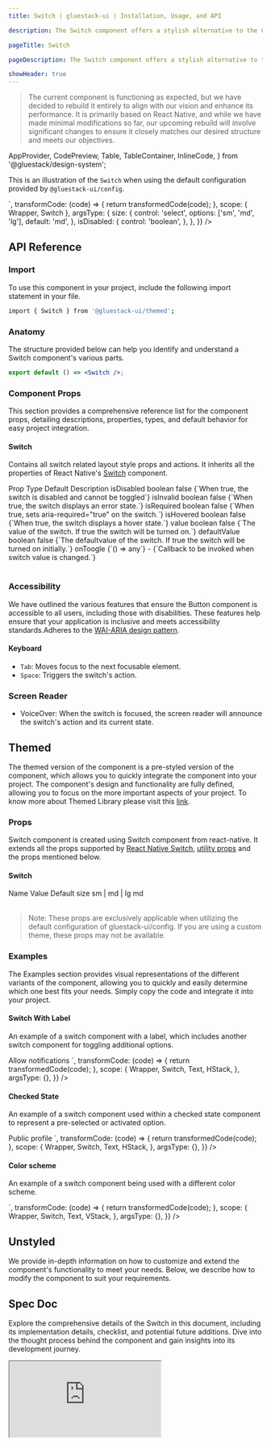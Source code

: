 ```yaml
---
title: Switch | gluestack-ui | Installation, Usage, and API

description: The Switch component offers a stylish alternative to the Checkbox, allowing users to enable or disable an option with a sleek sliding motion. This component is perfect for adding a touch of elegance and interactivity to your user interface.

pageTitle: Switch

pageDescription: The Switch component offers a stylish alternative to the Checkbox, allowing users to enable or disable an option with a sleek sliding motion. This component is perfect for adding a touch of elegance and interactivity to your user interface.

showHeader: true
---
```


> The current component is functioning as expected, but we have decided to rebuild it entirely to align with our vision and enhance its performance. It is primarily based on React Native, and while we have made minimal modifications so far, our upcoming rebuild will involve significant changes to ensure it closely matches our desired structure and meets our objectives.


<Meta title="components/Forms/Switch" />

  AppProvider,
  CodePreview,
  Table,
  TableContainer,
  InlineCode,
} from '@gluestack/design-system';


This is an illustration of the `Switch` when using the default configuration provided by `@gluestack-ui/config`.

<AppProvider>
  <CodePreview
    showComponentRenderer={true}
    showArgsController={true}
    metaData={{
      code: `
          <Switch {...props} />
      `,
      transformCode: (code) => {
        return transformedCode(code);
      },
      scope: { Wrapper, Switch },
      argsType: {
        size: {
          control: 'select',
          options: ['sm', 'md', 'lg'],
          default: 'md',
        },
        isDisabled: {
          control: 'boolean',
        },
      },
    }}
  />
</AppProvider>

<br />

## API Reference

### Import

To use this component in your project, include the following import statement in your file.

```bash
import { Switch } from '@gluestack-ui/themed';
```

### Anatomy

The structure provided below can help you identify and understand a Switch component's various parts.

```jsx
export default () => <Switch />;
```

### Component Props

This section provides a comprehensive reference list for the component props, detailing descriptions, properties, types, and default behavior for easy project integration.

#### Switch

Contains all switch related layout style props and actions.
It inherits all the properties of React Native's [Switch](https://reactnative.dev/docs/switch) component.

<AppProvider>
  <TableContainer>
    <Table>
      <Table.THead>
        <Table.TR>
          <Table.TH>
            <Table.TText>Prop</Table.TText>
          </Table.TH>
          <Table.TH>
            <Table.TText>Type</Table.TText>
          </Table.TH>
          <Table.TH>
            <Table.TText>Default</Table.TText>
          </Table.TH>
          <Table.TH>
            <Table.TText>Description</Table.TText>
          </Table.TH>
        </Table.TR>
      </Table.THead>
      <Table.TBody>
        <Table.TR>
          <Table.TD>
            <Table.TText>
              <InlineCode>isDisabled</InlineCode>
            </Table.TText>
          </Table.TD>
          <Table.TD>
            <Table.TText>boolean</Table.TText>
          </Table.TD>
          <Table.TD>
            <Table.TText>false</Table.TText>
          </Table.TD>
          <Table.TD>
            <Table.TText>{`When true, the switch is disabled and cannot be toggled`}</Table.TText>
          </Table.TD>
        </Table.TR>
        <Table.TR>
          <Table.TD>
            <Table.TText>
              <InlineCode>isInvalid</InlineCode>
            </Table.TText>
          </Table.TD>
          <Table.TD>
            <Table.TText>boolean</Table.TText>
          </Table.TD>
          <Table.TD>
            <Table.TText>false</Table.TText>
          </Table.TD>
          <Table.TD>
            <Table.TText>{`When true, the switch displays an error state.`}</Table.TText>
          </Table.TD>
        </Table.TR>
        <Table.TR>
          <Table.TD>
            <Table.TText>
              <InlineCode>isRequired</InlineCode>
            </Table.TText>
          </Table.TD>
          <Table.TD>
            <Table.TText>boolean</Table.TText>
          </Table.TD>
          <Table.TD>
            <Table.TText>false</Table.TText>
          </Table.TD>
          <Table.TD>
            <Table.TText>{`When true, sets aria-required="true" on the switch.`}</Table.TText>
          </Table.TD>
        </Table.TR>
        <Table.TR>
          <Table.TD>
            <Table.TText>
              <InlineCode>isHovered</InlineCode>
            </Table.TText>
          </Table.TD>
          <Table.TD>
            <Table.TText>boolean</Table.TText>
          </Table.TD>
          <Table.TD>
            <Table.TText>false</Table.TText>
          </Table.TD>
          <Table.TD>
            <Table.TText>{`When true, the switch displays a hover state.`}</Table.TText>
          </Table.TD>
        </Table.TR>
        <Table.TR>
          <Table.TD>
            <Table.TText>
              <InlineCode>value</InlineCode>
            </Table.TText>
          </Table.TD>
          <Table.TD>
            <Table.TText>boolean</Table.TText>
          </Table.TD>
          <Table.TD>
            <Table.TText>false</Table.TText>
          </Table.TD>
          <Table.TD>
            <Table.TText>{`The value of the switch. If true the switch will be turned on.`}</Table.TText>
          </Table.TD>
        </Table.TR>
        <Table.TR>
          <Table.TD>
            <Table.TText>
              <InlineCode>defaultValue</InlineCode>
            </Table.TText>
          </Table.TD>
          <Table.TD>
            <Table.TText>boolean</Table.TText>
          </Table.TD>
          <Table.TD>
            <Table.TText>false</Table.TText>
          </Table.TD>
          <Table.TD>
            <Table.TText>{`The defaultvalue of the switch. If true the switch will be turned on initially.`}</Table.TText>
          </Table.TD>
        </Table.TR>
        <Table.TR>
          <Table.TD>
            <Table.TText>
              <InlineCode>onToogle</InlineCode>
            </Table.TText>
          </Table.TD>
          <Table.TD>
            <Table.TText>{`() => any`}</Table.TText>
          </Table.TD>
          <Table.TD>
            <Table.TText>-</Table.TText>
          </Table.TD>
          <Table.TD>
            <Table.TText>{`Callback to be invoked when switch value is changed.`}</Table.TText>
          </Table.TD>
        </Table.TR>
      </Table.TBody>
    </Table>
  </TableContainer>
</AppProvider>

### Accessibility

We have outlined the various features that ensure the Button component is accessible to all users, including those with disabilities. These features help ensure that your application is inclusive and meets accessibility standards.Adheres to the [WAI-ARIA design pattern](https://www.w3.org/WAI/ARIA/apg/patterns/switch/).

#### Keyboard

- `Tab`: Moves focus to the next focusable element.
- `Space`: Triggers the switch's action.

### Screen Reader

- VoiceOver: When the switch is focused, the screen reader will announce the switch's action and its current state.

## Themed

The themed version of the component is a pre-styled version of the component, which allows you to quickly integrate the component into your project. The component's design and functionality are fully defined, allowing you to focus on the more important aspects of your project. To know more about Themed Library please visit this [link](https://gluestack.io/ui/docs/core-concepts/themed-library).

### Props

Switch component is created using Switch component from react-native. It extends all the props supported by [React Native Switch](https://reactnative.dev/docs/switch#props), [utility props](/ui/docs/styling/utility-and-sx-props) and the props mentioned below.

#### Switch

<AppProvider>
  <TableContainer>
    <Table>
      <Table.THead>
        <Table.TR>
          <Table.TH>
            <Table.TText>Name</Table.TText>
          </Table.TH>
          <Table.TH>
            <Table.TText>Value</Table.TText>
          </Table.TH>
          <Table.TH>
            <Table.TText>Default</Table.TText>
          </Table.TH>
        </Table.TR>
      </Table.THead>
      <Table.TBody>
        <Table.TR>
          <Table.TD>
            <Table.TText>
              <InlineCode>size</InlineCode>
            </Table.TText>
          </Table.TD>
          <Table.TD>
            <Table.TText>sm | md | lg</Table.TText>
          </Table.TD>
          <Table.TD>
            <Table.TText>md</Table.TText>
          </Table.TD>
        </Table.TR>
      </Table.TBody>
    </Table>
  </TableContainer>
</AppProvider>

> Note: These props are exclusively applicable when utilizing the default configuration of gluestack-ui/config. If you are using a custom theme, these props may not be available.

### Examples

The Examples section provides visual representations of the different variants of the component, allowing you to quickly and easily determine which one best fits your needs. Simply copy the code and integrate it into your project.

#### Switch With Label

An example of a switch component with a label, which includes another switch component for toggling additional options.

<AppProvider>
  <CodePreview
    showComponentRenderer={true}
    showArgsController={false}
    metaData={{
      code: `
            <HStack space="md">
              <Switch/>
              <Text size="sm" >Allow notifications</Text>
            </HStack>
     `,
      transformCode: (code) => {
        return transformedCode(code);
      },
      scope: {
        Wrapper,
        Switch,
        Text,
        HStack,
      },
      argsType: {},
    }}
  />
</AppProvider>

#### Checked State

An example of a switch component used within a checked state component to represent a pre-selected or activated option.

<AppProvider>
  <CodePreview
    showComponentRenderer={true}
    showArgsController={false}
    metaData={{
      code: `
          <HStack space="md">
              <Switch  defaultValue={true}/>
              <Text size="sm" >Public profile</Text>
          </HStack>
     `,
      transformCode: (code) => {
        return transformedCode(code);
      },
      scope: {
        Wrapper,
        Switch,
        Text,
        HStack,
      },
      argsType: {},
    }}
  />
</AppProvider>

#### Color scheme

An example of a switch component being used with a different color scheme.

<AppProvider>
  <CodePreview
    showComponentRenderer={true}
    showArgsController={false}
    metaData={{
      code: `
          <VStack space="md">
              <Switch      sx={{
            _light: {
              props: {
                trackColor: {
                  false: '$backgroundLight300',
                  true: '$indigo600'
                },
              },
            },
            _dark: {
              props: {
                trackColor: {
                  false: '$backgroundDark700',
                  true: '$indigo600'
                },
              },
            },
          }}/>
              <Switch
              sx={{
            _light: {
              props: {
                trackColor: {
                  false: '$backgroundLight300',
                  true: '$emerald600'
                },
              },
            },
            _dark: {
              props: {
                trackColor: {
                  false: '$backgroundDark700',
                  true: '$emerald600'
                },
              },
            },
          }}/>
          </VStack>
     `,
      transformCode: (code) => {
        return transformedCode(code);
      },
      scope: {
        Wrapper,
        Switch,
        Text,
        VStack,
      },
      argsType: {},
    }}
  />
</AppProvider>

## Unstyled

We provide in-depth information on how to customize and extend the component's functionality to meet your needs. Below, we describe how to modify the component to suit your requirements.

## Spec Doc

Explore the comprehensive details of the Switch in this document, including its implementation details, checklist, and potential future additions. Dive into the thought process behind the component and gain insights into its development journey.

<iframe
  style={{
    borderRadius: '8px',
    border: ' 1px solid rgba(0, 0, 0, 0.1)',
    aspectRatio: 736 / 585,
  }}
  src="https://www.figma.com/embed?embed_host=share&url=https%3A%2F%2Fwww.figma.com%2Fproto%2FNcXOxqKbdnGsLQNex3H76u%2F%25C2%25A0%25F0%259F%2593%259Agluestack-UI-handbook%3Fpage-id%3D5970%253A30699%26type%3Ddesign%26node-id%3D5970-32506%26viewport%3D659%252C250%252C0.03%26t%3DYxQQpkFNh6esETpC-1%26scaling%3Dcontain%26starting-point-node-id%3D5970%253A32506%26mode%3Ddesign"
  allowFullScreen
/>

<!--
### Customizing the Switch

We have a function called `createSwitch` which can be used to create a custom switch component. This function takes in a configuration object which contains the styled components that you want to use for the switch. You can refer [gluestack.io/style](/style/docs/getting-started/styled) on how to use styled components.

#### Usage

Default styling of all these components can be found in the `components/core/switch` file. For reference, you can view the [source code](https://github.com/gluestack/gluestack-ui/blob/main/packages/themed/src/components/Switch) of the styled `Switch` components.

```jsx
// import the styles
import { Root } from '../components/core/switch/styled-components';

// import the createSwitch function
import { createSwitch } from '@gluestack-ui/switch';

// Understanding the API
const Switch = createSwitch({
  Root,
});

// Using the switch component
export default () => <Switch />;
```
-->
